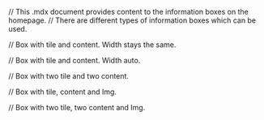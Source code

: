 // This .mdx document provides content to the information boxes on the homepage.
// There are different types of information boxes which can be used.




// Box with tile and content. Width stays the same.





// Box with tile and content. Width auto.





// Box with two tile and two content. 







// Box with tile, content and Img.






// Box with two tile, two content and Img. 




